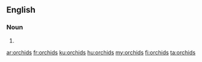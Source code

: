 ==English==

===Noun===
{{head|en|noun plural form}}

# {{plural of|orchid|lang=en}}

[[ar:orchids]]
[[fr:orchids]]
[[ku:orchids]]
[[hu:orchids]]
[[my:orchids]]
[[fi:orchids]]
[[ta:orchids]]